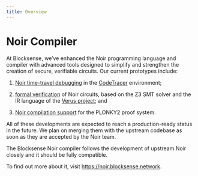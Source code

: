 ```yaml
---
title: Overview
---
```


# Noir Compiler

At Blocksense, we’ve enhanced the Noir programming language and compiler with
advanced tools designed to simplify and strengthen the creation of secure,
verifiable circuits. Our current prototypes include:

  1. [Noir time-travel debugging](https://noir.blocksense.network/noir_tracer)
  in the [CodeTracer](https://github.com/metacraft-labs/codetracer)
  environment;

  2. [formal
  verification](https://noir.blocksense.network/noir_formal_verification) of
  Noir circuits, based on the Z3 SMT solver and the IR language of the [Verus
  project](https://github.com/verus-lang/verus); and

  3. [Noir compilation
  support](https://noir.blocksense.network/noir_plonky2_backend) for the
  PLONKY2 proof system.

All of these developments are expected to reach a production-ready status in
the future. We plan on merging them with the upstream codebase as soon as they
are accepted by the Noir team.

The Blocksense Noir compiler follows the development of upstream Noir closely
and it should be fully compatible.

To find out more about it, visit https://noir.blocksense.network.
